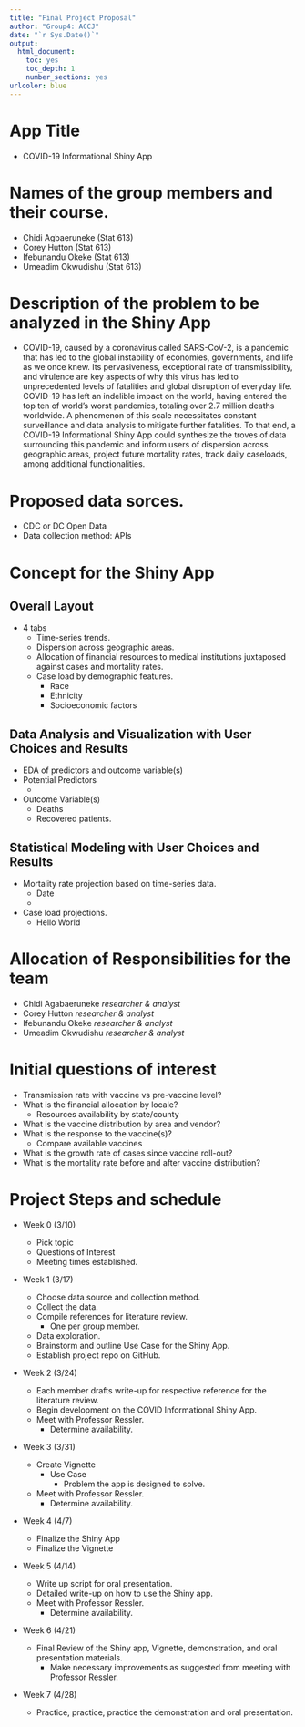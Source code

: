 ```yaml
---
title: "Final Project Proposal"
author: "Group4: ACCJ"
date: "`r Sys.Date()`"
output:
  html_document:
    toc: yes
    toc_depth: 1
    number_sections: yes
urlcolor: blue
---
```


\newpage

# App Title

* COVID-19 Informational Shiny App

# Names of the group members and their course.

* Chidi Agbaeruneke (Stat 613)
* Corey Hutton (Stat 613)
* Ifebunandu Okeke (Stat 613)
* Umeadim Okwudishu (Stat 613)

# Description of the problem to be analyzed in the Shiny App

* COVID-19, caused by a coronavirus called SARS-CoV-2, is a pandemic that has led to the global instability of economies, governments, and life as we once knew. Its pervasiveness, exceptional rate of transmissibility, and virulence are key aspects of why this virus has led to unprecedented levels of fatalities and global disruption of everyday life. COVID-19 has left an indelible impact on the world, having entered the top ten of world’s worst pandemics, totaling over 2.7 million deaths worldwide. A phenomenon of this scale necessitates constant surveillance and data analysis to mitigate further fatalities. To that end, a COVID-19 Informational Shiny App could synthesize the troves of data surrounding this pandemic and inform users of dispersion across geographic areas, project future mortality rates, track daily caseloads, among additional functionalities. 

# Proposed data sorces.

* CDC or DC Open Data
* Data collection method: APIs

# Concept for the Shiny App

## Overall Layout

* 4 tabs
  * Time-series trends.
  * Dispersion across geographic areas.
  * Allocation of financial resources to medical institutions juxtaposed against cases and mortality rates.
  * Case load by demographic features.
    * Race
    * Ethnicity
    * Socioeconomic factors

## Data Analysis and Visualization with User Choices and Results

* EDA of predictors and outcome variable(s)
* Potential Predictors
  * 
* Outcome Variable(s)
  * Deaths
  * Recovered patients.

## Statistical Modeling with User Choices and Results

* Mortality rate projection based on time-series data.
  * Date
  *
* Case load projections.
  * Hello World

# Allocation of Responsibilities for the team

* Chidi Agabaeruneke *researcher & analyst*
* Corey Hutton *researcher & analyst*
* Ifebunandu Okeke *researcher & analyst*
* Umeadim Okwudishu *researcher & analyst*

# Initial questions of interest

* Transmission rate with vaccine vs pre-vaccine level?
* What is the financial allocation by locale?
  * Resources availability by state/county
* What is the vaccine distribution by area and vendor? 
* What is the response to the vaccine(s)?
  * Compare available vaccines
* What is the growth rate of cases since vaccine roll-out?
* What is the mortality rate before and after vaccine distribution?
 

# Project Steps and schedule

* Week 0 (3/10)

  * Pick topic
  * Questions of Interest
  * Meeting times established.

* Week 1 (3/17)

  * Choose data source and collection method.
  * Collect the data.
  * Compile references for literature review.
    * One per group member.
  * Data exploration.
  * Brainstorm and outline Use Case for the Shiny App.
  * Establish project repo on GitHub.
  
* Week 2 (3/24)

  * Each member drafts write-up for respective reference for the literature review.
  * Begin development on the COVID Informational Shiny App.
  * Meet with Professor Ressler.
    * Determine availability.
  
* Week 3 (3/31)

  * Create Vignette
    * Use Case
      * Problem the app is designed to solve.
  * Meet with Professor Ressler.
    * Determine availability.
    
* Week 4 (4/7)

  * Finalize the Shiny App
  * Finalize the Vignette
  
* Week 5 (4/14)

  * Write up script for oral presentation.
  * Detailed write-up on how to use the Shiny app.
  * Meet with Professor Ressler.
    * Determine availability.
  
* Week 6 (4/21)

  * Final Review of the Shiny app, Vignette, demonstration, and oral presentation materials.
    * Make necessary improvements as suggested from meeting with Professor Ressler.

* Week 7 (4/28)

  * Practice, practice, practice the demonstration and oral presentation.





